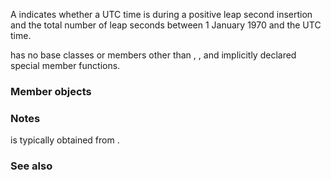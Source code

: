 {{cpp/chrono/title|leap_second_info}}
{{cpp/chrono/utc_clock/navbar}}
{{ddcl|header=chrono|since=c++20|
struct leap_second_info {
    bool is_leap_second;
    std::chrono::seconds elapsed;
};
}}

A {{tt|leap_second_info}} indicates whether a UTC time is during a positive leap second insertion and the total number of leap seconds between 1 January 1970 and the UTC time.

{{tt|leap_second_info}} has no base classes or members other than {{c|is_leap_second}}, {{c|elapsed}}, and implicitly declared special member functions.

===Member objects===
{{dsc begin}}
{{dsc mem obj|nolink=true|is_leap_second|whether the UTC time is during a positive leap second insertion}}
{{dsc mem obj|nolink=true|elapsed|the sum of leap seconds between 1 January 1970 and the UTC time}}
{{dsc end}}

===Notes===
{{tt|leap_second_info}} is typically obtained from {{lc|std::chrono::get_leap_second_info}}.

===See also===
{{dsc begin}}
{{dsc inc|cpp/chrono/dsc leap_second}}
{{dsc end}}

{{langlinks|es|ja|ru|zh}}